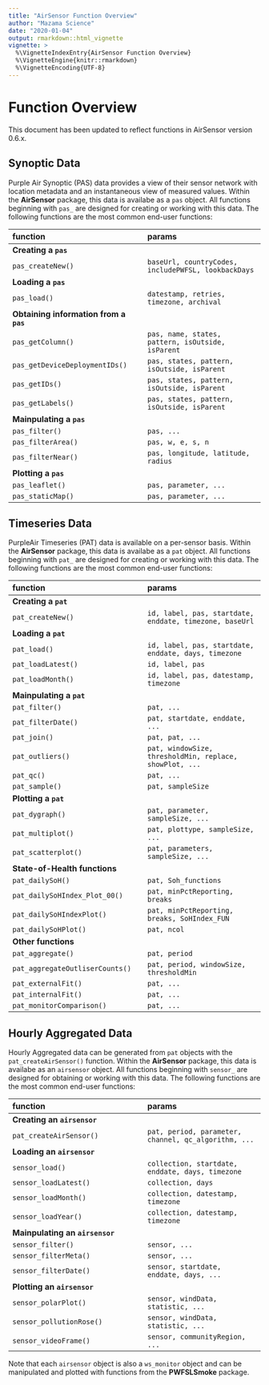 ```yaml
---
title: "AirSensor Function Overview"
author: "Mazama Science"
date: "2020-01-04"
output: rmarkdown::html_vignette
vignette: >
  %\VignetteIndexEntry{AirSensor Function Overview}
  %\VignetteEngine{knitr::rmarkdown}
  %\VignetteEncoding{UTF-8}
---
```


# Function Overview

This document has been updated to reflect functions in AirSensor version 0.6.x.

## Synoptic Data

Purple Air Synoptic (PAS) data provides a view of their sensor network with 
location metadata and an instantaneous view of measured values. Within the 
**AirSensor** package, this data is availabe as a `pas` object. All functions 
beginning with `pas_` are designed for creating or working with this data. The
following functions are the most common end-user functions:

| function | params |
|:------|:-----|
| **Creating a `pas`** |  |
| `pas_createNew()` | `baseUrl, countryCodes, includePWFSL, lookbackDays` |
| **Loading a `pas`** |  |
| `pas_load()` | `datestamp, retries, timezone, archival` | 
| **Obtaining information from a `pas`** |  |
| `pas_getColumn()` | `pas, name, states, pattern, isOutside, isParent` |
| `pas_getDeviceDeploymentIDs()` | `pas, states, pattern, isOutside, isParent` |
| `pas_getIDs()` | `pas, states, pattern, isOutside, isParent` |
| `pas_getLabels()` | `pas, states, pattern, isOutside, isParent` |
| **Mainpulating a `pas`** |  |
| `pas_filter()` | `pas, ...` |
| `pas_filterArea()` | `pas, w, e, s, n` |
| `pas_filterNear()` | `pas, longitude, latitude, radius` |
| **Plotting a `pas`** | |
| `pas_leaflet()` | `pas, parameter, ...` |
| `pas_staticMap()` | `pas, parameter, ...` |

## Timeseries Data

PurpleAir Timeseries (PAT) data is available on a per-sensor basis. Within the 
**AirSensor** package, this data is availabe as a `pat` object. All functions 
beginning with `pat_` are designed for creating or working with this data. The
following functions are the most common end-user functions:

| function | params |
|:------|:-----|
| **Creating a `pat`** |  |
| `pat_createNew()` | `id, label, pas, startdate, enddate, timezone, baseUrl` |
| **Loading a `pat`** |  |
| `pat_load()` | `id, label, pas, startdate, enddate, days, timezone` | 
| `pat_loadLatest()` | `id, label, pas` | 
| `pat_loadMonth()` | `id, label, pas, datestamp, timezone` | 
| **Mainpulating a `pat`** |  |
| `pat_filter()` | `pat, ...` |
| `pat_filterDate()` | `pat, startdate, enddate, ...` |
| `pat_join()` | `pat, pat, ...` |
| `pat_outliers()` | `pat, windowSize, thresholdMin, replace, showPlot, ...` |
| `pat_qc()` | `pat, ...` |
| `pat_sample()` | `pat, sampleSize` |
| **Plotting a `pat`** | |
| `pat_dygraph()` | `pat, parameter, sampleSize, ...` |
| `pat_multiplot()` | `pat, plottype, sampleSize, ...` |
| `pat_scatterplot()` | `pat, parameters, sampleSize, ...` |
| **State-of-Health functions** | |
| `pat_dailySoH()` | `pat, Soh_functions` |
| `pat_dailySoHIndex_Plot_00()` | `pat, minPctReporting, breaks` |
| `pat_dailySoHIndexPlot()` | `pat, minPctReporting, breaks, SoHIndex_FUN` |
| `pat_dailySoHPlot()` | `pat, ncol` |
| **Other functions** | |
| `pat_aggregate()` | `pat, period` |
| `pat_aggregateOutliserCounts()` | `pat, period, windowSize, thresholdMin` |
| `pat_externalFit()` | `pat, ...` |
| `pat_internalFit()` | `pat, ...` |
| `pat_monitorComparison()` | `pat, ...` |

## Hourly Aggregated Data

Hourly Aggregated data can be generated from `pat` objects with the
`pat_createAirSensor()` function. Within the **AirSensor** package, this data is 
availabe as an `airsensor` object. All functions  beginning with `sensor_` are 
designed for obtaining or working with this data. The following functions are 
the most common end-user functions:

| function | params |
|:------|:-----|
| **Creating an `airsensor`** |  |
| `pat_createAirSensor()` | `pat, period, parameter, channel, qc_algorithm, ...` |
| **Loading an `airsensor`** |  |
| `sensor_load()` | `collection, startdate, enddate, days, timezone` | 
| `sensor_loadLatest()` | `collection, days` | 
| `sensor_loadMonth()` | `collection, datestamp, timezone` | 
| `sensor_loadYear()` | `collection, datestamp, timezone` | 
| **Mainpulating an `airsensor`** |  |
| `sensor_filter()` | `sensor, ...` |
| `sensor_filterMeta()` | `sensor, ...` |
| `sensor_filterDate()` | `sensor, startdate, enddate, days, ...` |
| **Plotting an `airsensor`** | |
| `sensor_polarPlot()` | `sensor, windData, statistic, ...` |
| `sensor_pollutionRose()` | `sensor, windData, statistic, ...` |
| `sensor_videoFrame()` | `sensor, communityRegion, ...` |

Note that each `airsensor` object is also a `ws_monitor` object and can be
manipulated and plotted with functions from the **PWFSLSmoke** package.

